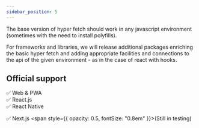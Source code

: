 ```yaml
---
sidebar_position: 5
---
```


The base version of hyper fetch should work in any javascript environment (sometimes with the need to install
polyfills).

For frameworks and libraries, we will release additional packages enriching the basic hyper fetch and adding appropriate
facilities and connections to the api of the given environment - as in the case of react with hooks.

## Official support

<div>✅ Web & PWA</div>
<div>✅ React.js</div>
<div>✅ React Native</div>
<div>

✅ Next.js <span style={{ opacity: 0.5, fontSize: "0.8em" }}>(Still in testing)</span>

</div>
